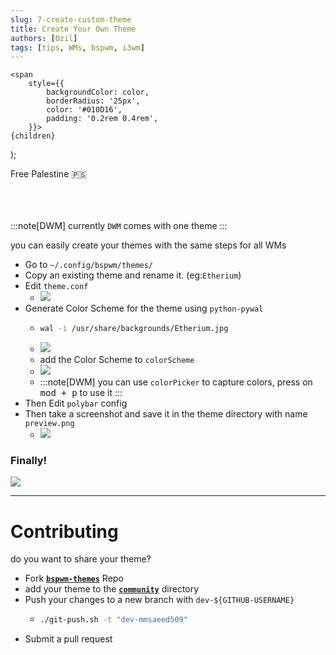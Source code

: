 ```yaml
---
slug: 7-create-custom-theme
title: Create Your Own Theme
authors: [Ozil]
tags: [tips, WMs, bspwm, i3wm]
---
```


<!-- Badges -->
    <span
        style={{
            backgroundColor: color,
            borderRadius: '25px',
            color: '#010D16',
            padding: '0.2rem 0.4rem',
        }}>
    {children}
  </span>
);

<Highlight color="#04bdcb">Free Palestine 🇵🇸</Highlight>   <br></br><br></br>

:::note[DWM]
currently `DWM` comes with one theme
:::

you can easily create your themes with the same steps for all WMs

- Go to `~/.config/bspwm/themes/`
- Copy an existing theme and rename it. (eg:`Etherium`)
- Edit `theme.conf`
  - ![](/img/tips/CreateCustomTheme/1.png)
- Generate Color Scheme for the theme using `python-pywal`
  - ```bash
    wal -i /usr/share/backgrounds/Etherium.jpg
    ```
  - ![](/img/tips/CreateCustomTheme/GeneratedColorScheme.png)
  - add the Color Scheme to `colorScheme`
  - ![](/img/tips/CreateCustomTheme/AddColorScheme.png)
  - :::note[DWM]
    you can use `colorPicker` to capture colors, press on <kbd>mod + p</kbd> to use it
    :::
- Then Edit `polybar` config
- Then take a screenshot and save it in the theme directory with name `preview.png`
  - ![](/img/tips/CreateCustomTheme/2.png)

### Finally!

![](/img/tips/CreateCustomTheme/preview.png)

---

# Contributing

do you want to share your theme?

- Fork [**`bspwm-themes`**](https://github.com/Exodia-OS/bspwm-themes) Repo
- add your theme to the [**`community`**](https://github.com/Exodia-OS/bspwm-themes/tree/master/community-themes) directory
- Push your changes to a new branch with `dev-${GITHUB-USERNAME}`
  - ```bash
    ./git-push.sh -t "dev-mmsaeed509"
    ```
- Submit a pull request
